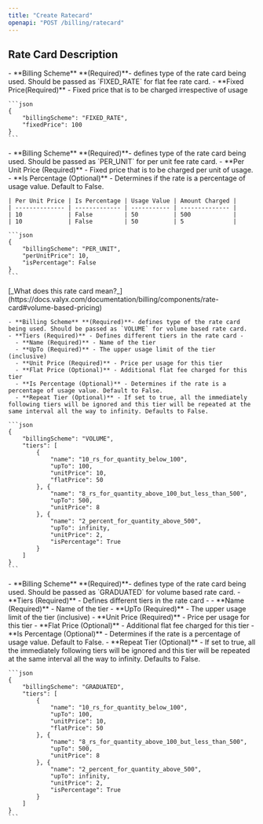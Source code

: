 ```yaml
---
title: "Create Ratecard"
openapi: "POST /billing/ratecard"
---
```


<h2>
Rate Card Description

</h2>

<Tabs>
  <Tab title="Flat Fee">
    - **Billing Scheme** **(Required)**- defines type of the rate card being used. Should be passed as `FIXED_RATE` for flat fee rate card.
    - **Fixed Price(Required)** - Fixed price that is to be charged irrespective of usage

    ```json
    {
    	"billingScheme": "FIXED_RATE",
    	"fixedPrice": 100
    }
    ```
  </Tab>
  <Tab title="Per Unit Fee">
    - **Billing Scheme** **(Required)**- defines type of the rate card being used. Should be passed as `PER_UNIT` for per unit fee rate card.
    - **Per Unit Price (Required)** - Fixed price that is to be charged per unit of usage.
    - **Is Percentage (Optional)** - Determines if the rate is a percentage of usage value. Default to False.

    | Per Unit Price | Is Percentage | Usage Value | Amount Charged |
    | -------------- | ------------- | ----------- | -------------- |
    | 10             | False         | 50          | 500            |
    | 10             | False         | 50          | 5              |

    ```json
    {
    	"billingScheme": "PER_UNIT",
    	"perUnitPrice": 10,
    	"isPercentage": False 
    }
    ```
  </Tab>
  <Tab title="Volume Based">
    [_What does this rate card mean?_](https://docs.valyx.com/documentation/billing/components/rate-card#volume-based-pricing)

    - **Billing Scheme** **(Required)**- defines type of the rate card being used. Should be passed as `VOLUME` for volume based rate card.
    - **Tiers (Required)** - Defines different tiers in the rate card -
      - **Name (Required)** - Name of the tier
      - **UpTo (Required)** - The upper usage limit of the tier (inclusive)
      - **Unit Price (Required)** - Price per usage for this tier
      - **Flat Price (Optional)** - Additional flat fee charged for this tier
      - **Is Percentage (Optional)** - Determines if the rate is a percentage of usage value. Default to False.
      - **Repeat Tier (Optional)** - If set to true, all the immediately following tiers will be ignored and this tier will be repeated at the same interval all the way to infinity. Defaults to False.

    ```json
    {
    	"billingScheme": "VOLUME",
    	"tiers": [
    		{
    			"name": "10_rs_for_quantity_below_100",
    			"upTo": 100,
    			"unitPrice": 10,
    			"flatPrice": 50
    		}, {
    			"name": "8_rs_for_quantity_above_100_but_less_than_500",
    			"upTo": 500,
    			"unitPrice": 8
    		}, {
    			"name": "2_percent_for_quantity_above_500",
    			"upTo": infinity,
    			"unitPrice": 2,
    			"isPercentage": True
    		}
    	]
    }
    ```
  </Tab>
  <Tab title="Graduated">
    - **Billing Scheme** **(Required)**- defines type of the rate card being used. Should be passed as `GRADUATED` for volume based rate card.
    - **Tiers (Required)** - Defines different tiers in the rate card -
      - **Name (Required)** - Name of the tier
      - **UpTo (Required)** - The upper usage limit of the tier (inclusive)
      - **Unit Price (Required)** - Price per usage for this tier
      - **Flat Price (Optional)** - Additional flat fee charged for this tier
      - **Is Percentage (Optional)** - Determines if the rate is a percentage of usage value. Default to False.
      - **Repeat Tier (Optional)** - If set to true, all the immediately following tiers will be ignored and this tier will be repeated at the same interval all the way to infinity. Defaults to False.

    ```json
    {
    	"billingScheme": "GRADUATED",
    	"tiers": [
    		{
    			"name": "10_rs_for_quantity_below_100",
    			"upTo": 100,
    			"unitPrice": 10,
    			"flatPrice": 50
    		}, {
    			"name": "8_rs_for_quantity_above_100_but_less_than_500",
    			"upTo": 500,
    			"unitPrice": 8
    		}, {
    			"name": "2_percent_for_quantity_above_500",
    			"upTo": infinity,
    			"unitPrice": 2,
    			"isPercentage": True
    		}
    	]
    }
    ```
  </Tab>
</Tabs>